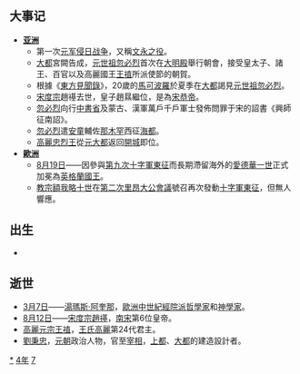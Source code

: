 {{yearTOC|1274|元'''[[至元_(元世祖)|至元]]十一年'''；南宋'''[[咸淳|咸淳]]十年'''；越南'''[[寳符|寳符]]二年'''；日本'''[[文永|文永]]十一年'''}}

== 大事记 ==
* '''[[亚洲|亚洲]]'''
**第一次[[元军侵日战争|元军侵日战争]]，又稱[[文永之役|文永之役]]。
**[[大都|大都]]宮闕告成，[[元世祖|元世祖]][[忽必烈|忽必烈]]首次在[[大明殿|大明殿]]舉行朝會，接受皇太子、諸王、百官以及高麗國王[[王禃|王禃]]所派使節的朝賀。
**根據《[[東方見聞錄|東方見聞錄]]》，20歲的[[馬可波羅|馬可波羅]]於夏季在[[大都|大都]]謁見[[元世祖忽必烈|元世祖忽必烈]]。
**[[宋度宗|宋度宗]]趙禥去世，皇子趙㬎繼位，是為[[宋恭帝|宋恭帝]]。
**[[忽必烈|忽必烈]]向行[[中書省|中書省]]及蒙古、漢軍萬戶千戶軍士發佈問罪于宋的詔書《興師征南詔》。
**[[忽必烈|忽必烈]]遣[[安童|安童]]輔佐[[那木罕|那木罕]]西征[[海都|海都]]。
**[[高麗忠烈王|高麗忠烈王]]從[[元大都|元大都]]返回[[開城|開城]]即位。
* '''[[歐洲|歐洲]]'''
**[[8月19日|8月19日]]——因參與[[第九次十字軍東征|第九次十字軍東征]]而長期滯留海外的[[愛德華一世|愛德華一世]]正式加冕為[[英格蘭國王|英格蘭國王]]。
**[[教宗額我略十世|教宗額我略十世]]在[[第二次里昂大公會議|第二次里昂大公會議]]號召再次發動[[十字軍東征|十字軍東征]]，但無人響應。

== 出生 ==
*

== 逝世 ==
{{Wikisource year mention}}
*[[3月7日|3月7日]]——[[湯瑪斯·阿奎那|湯瑪斯·阿奎那]]，[[歐洲中世紀|歐洲中世紀]][[經院哲學|經院派]][[哲學家|哲學家]]和[[神學家|神學家]]。
*[[8月12日|8月12日]]——[[宋度宗|宋度宗]][[趙禥|趙禥]]，[[南宋|南宋]]第6位皇帝。
*[[高麗元宗|高麗元宗]][[王禃|王禃]]，[[王氏高麗|王氏高麗]]第24代君主。
*[[劉秉忠|劉秉忠]]，[[元朝|元朝]]政治人物，官至[[宰相|宰相]]，[[元上都|上都]]、[[大都|大都]]的建造設計者。

[[Category:1274年|*]]
[[Category:1270年代|4年]]
[[Category:13世纪各年|7]]